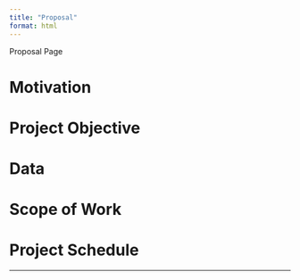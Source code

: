 ```yaml
---
title: "Proposal"
format: html
---
```


Proposal Page

# Motivation
# Project Objective
# Data 
# Scope of Work
# Project Schedule

---
